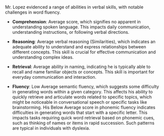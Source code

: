 Mr. Lopez evidenced a range of abilities in verbal skills, with notable challenges in word fluency.

- **Comprehension**: Average score, which signifies no apparent in
understanding spoken language. This impacts daily communication, understanding
instructions, or following verbal directions.

- **Reasoning**: Average verbal reasoning (Similarities), which indicates an adequate ability to understand and express relationships between different concepts. This skill is crucial for effective communication and understanding complex ideas.

- **Retrieval**: Average ability in naming, indicating he is typically able to recall and name familiar objects or concepts. This skill is important for everyday communication and interaction.

- **Fluency**: Low Average semantic fluency, which suggests some difficulty in
generating words within a given category. This affects his ability to quickly
retrieve and articulate words related to specific topics, which might be
noticeable in conversational speech or specific tasks like brainstorming. His
Below Average score in phonemic fluency indicates difficulties in
generating words that start with a specific letter. This impacts tasks requiring
quick word retrieval based on phonemic cues, such as thinking of names or items
in rapid succession. Such patterns are typical in individuals with dyslexia.
